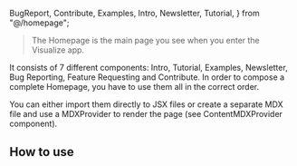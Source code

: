 
  BugReport,
  Contribute,
  Examples,
  Intro,
  Newsletter,
  Tutorial,
} from "@/homepage";

<Meta of={HomepageStories} />

> The Homepage is the main page you see when you enter the Visualize app.

It consists of 7 different components: Intro, Tutorial, Examples, Newsletter,
Bug Reporting, Feature Requesting and Contribute. In order to compose a complete
Homepage, you have to use them all in the correct order.

You can either import them directly to JSX files or create a separate MDX file
and use a MDXProvider to render the page (see ContentMDXProvider component).

<Canvas of={HomepageStories.Homepage} />

## How to use

```jsx
import { Contribute, Examples, Intro, Tutorial, Newsletter, BugReport, FeatureRequest } from "../homepage";

<Intro
  title="Visualize Swiss Open Government Data"
  teaser="Create and embed visualizations from any dataset provided by the LINDAS Linked Data Service."
  buttonLabel="Create a visualization"
/>
<Tutorial
  headline="Visualize data in just a few steps…"
  step1="Select a dataset"
  step2="Edit the visualization"
  step3="Share & embed"
/>
<Examples
  headline="Make it your own…"
  example1Headline="Create beautiful visualizations"
  example1Description="Choose from a wide range of chart types and configure them according to your needs."
  example2Headline="Use powerful customizations"
  example2Description="With the help of custom filters and data segmentation, even complex issues can be visualized."
/>
 <Newsletter
  headline="Stay up to date"
  description="Stay up to date and subscribe to our newsletter by adding your email address below."
  buttonLabel="Subscribe"
  buttonUrl={`mailto:${OWNER_ORGANIZATION_EMAIL}`}
/>
<FeatureRequest
  headline="New feature request"
  description="Submit your feature requests today and help shape the future of our platform!"
  buttonLabel="Submit"
 buttonUrl={createMailtoLink("en", {
  recipients: {
    to: "visualize@bafu.admin.ch",
    bcc: "supprt@interactivethings.com",
  },
  template: featureRequestTemplates,
  subject: "Visualize Feature Request",
})}
/>
 <BugReport
  headline="Found a bug?"
  description="Please report it to us, so we can fix it as soon as possible."
  buttonLabel="Report a bug"
  buttonUrl={createMailtoLink("en", {
    recipients: {
      to: "visualize@bafu.admin.ch",
      bcc: "supprt@interactivethings.com",
    },
    template: bugReportTemplates,
    subject: "Visualize Bug Report",
  })}
/>
<Contribute
  headline="Would you like to visualize your own data?"
  description="Find out how you can integrate your data into the LINDAS Linked Data Service."
  buttonLabel="Learn how"
  buttonUrl="https://lindas.admin.ch/?lang=en"
/>
```
